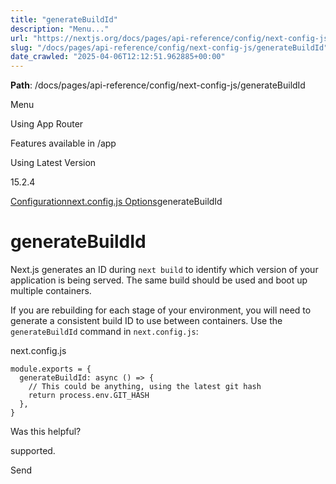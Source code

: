 ---
title: "generateBuildId"
description: "Menu..."
url: "https://nextjs.org/docs/pages/api-reference/config/next-config-js/generateBuildId"
slug: "/docs/pages/api-reference/config/next-config-js/generateBuildId"
date_crawled: "2025-04-06T12:12:51.962885+00:00"
---

**Path**: /docs/pages/api-reference/config/next-config-js/generateBuildId

Menu

Using App Router

Features available in /app

Using Latest Version

15.2.4

[Configuration](/docs/pages/api-reference/config)[next.config.js Options](/docs/pages/api-reference/config/next-config-js)generateBuildId

# generateBuildId

Next.js generates an ID during `next build` to identify which version of your application is being served. The same build should be used and boot up multiple containers.

If you are rebuilding for each stage of your environment, you will need to generate a consistent build ID to use between containers. Use the `generateBuildId` command in `next.config.js`:

next.config.js

```
module.exports = {
  generateBuildId: async () => {
    // This could be anything, using the latest git hash
    return process.env.GIT_HASH
  },
}
```

Was this helpful?

supported.

Send